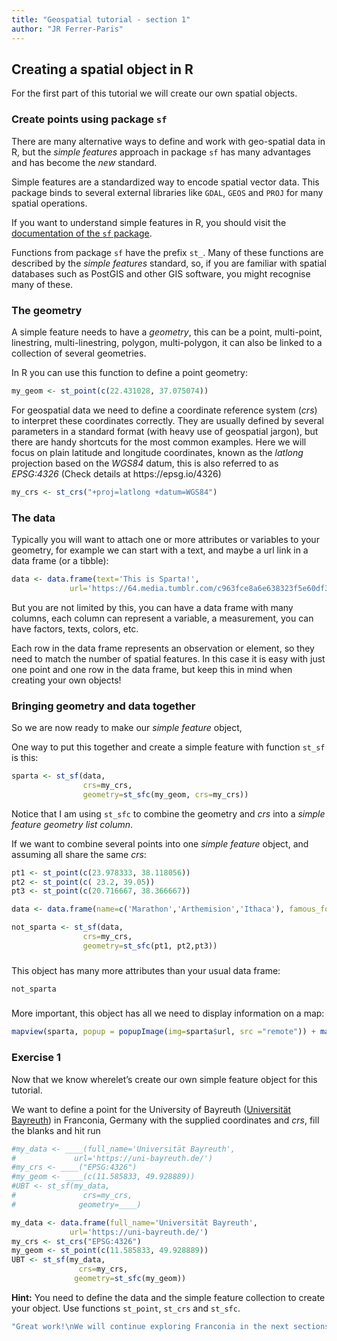 ```yaml
---
title: "Geospatial tutorial - section 1"
author: "JR Ferrer-Paris"
---
```

## Creating a spatial object in R

For the first part of this tutorial we will create our own spatial objects.

### Create points using package `sf`

There are many alternative ways to define and work with geo-spatial data in R, but the _simple features_ approach in package `sf` has many advantages and has become the _new_ standard.

Simple features are a standardized way to encode spatial vector data. This package binds to several external libraries like `GDAL`, `GEOS` and `PROJ` for many spatial operations.

If you want to understand simple features in R, you should visit the [documentation of the `sf` package](https://r-spatial.github.io/sf/articles/).

Functions from package `sf` have the prefix `st_`. Many of these functions are described by the _simple features_ standard, so, if you are familiar with spatial databases such as PostGIS and other GIS software, you might recognise many of these. 

### The geometry

A simple feature needs to have a _geometry_, this can be a point, multi-point, linestring, multi-linestring, polygon, multi-polygon, it can also be linked to a collection of several geometries.

In R you can use this function to define a point geometry:

```r
my_geom <- st_point(c(22.431028, 37.075074))
```

For geospatial data we need to define a coordinate reference system (_crs_) to interpret these coordinates correctly. They are usually defined by several parameters in a standard format (with heavy use of geospatial jargon), but there are handy shortcuts for the most common examples. Here we will focus on plain latitude and longitude coordinates, known as the _latlong_ projection based on the _WGS84_ datum, this is also referred to as _EPSG:4326_ (Check details at https://epsg.io/4326)

```r
my_crs <- st_crs("+proj=latlong +datum=WGS84")
```

### The data

Typically you will want to attach one or more attributes or variables to your geometry, for example we can start with a text, and maybe a url link in a data frame (or a tibble):

```r
data <- data.frame(text='This is Sparta!',
             url='https://64.media.tumblr.com/c963fce8a6e638323f5e60df33c127f3/tumblr_mq3bykOEmD1s9xi1so1_500.gif')
```

But you are not limited by this, you can have a data frame with many columns, each column can represent a variable, a measurement, you can have factors, texts, colors, etc.

Each row in the data frame represents an observation or element, so they need to match the number of spatial features. In this case it is easy with just one point and one row in the data frame, but keep this in mind when creating your own objects!

### Bringing geometry and data together

So we are now ready to make our _simple feature_ object, 

One way to put this together and create a simple feature with function `st_sf` is this:

```r
sparta <- st_sf(data, 
                crs=my_crs,
                geometry=st_sfc(my_geom, crs=my_crs))
```

Notice that I am using `st_sfc` to combine the geometry and _crs_ into a _simple feature geometry list column_.

If we want to combine several points into one _simple feature_ object, and assuming all share the same _crs_:

```r
pt1 <- st_point(c(23.978333, 38.118056))
pt2 <- st_point(c( 23.2, 39.05))
pt3 <- st_point(c(20.716667, 38.366667))

data <- data.frame(name=c('Marathon','Arthemision','Ithaca'), famous_for=c('Battle of Marathon','Battle of Arthemision',"Homer's Odyssey"), url=c('https://en.wikipedia.org/wiki/Battle_of_Marathon','https://en.wikipedia.org/wiki/Battle_of_Artemisium','https://en.wikipedia.org/wiki/Ithaca'), year=c(-490,-480,-800))

not_sparta <- st_sf(data, 
                crs=my_crs,
                geometry=st_sfc(pt1, pt2,pt3))

```

###

This object has many more attributes than your usual data frame:
```r
not_sparta
```

###

More important, this object has all we need to display information on a map:

```r
mapview(sparta, popup = popupImage(img=sparta$url, src ="remote")) + mapview(not_sparta, col.regions = "blanchedalmond")
```

### Exercise 1

Now that we know wherelet's create our own simple feature object for this tutorial. 

We want to define a point for the University of Bayreuth ([Universität Bayreuth](https://uni-bayreuth.de/)) in Franconia, Germany with the supplied coordinates and _crs_, fill the blanks and hit run 

```r
#my_data <- ____(full_name='Universität Bayreuth',
#             url='https://uni-bayreuth.de/')
#my_crs <- ____("EPSG:4326")
#my_geom <- ____(c(11.585833, 49.928889))
#UBT <- st_sf(my_data, 
#               crs=my_crs,
#              geometry=____)
```

```r
my_data <- data.frame(full_name='Universität Bayreuth',
             url='https://uni-bayreuth.de/')
my_crs <- st_crs("EPSG:4326")
my_geom <- st_point(c(11.585833, 49.928889))
UBT <- st_sf(my_data, 
               crs=my_crs,
              geometry=st_sfc(my_geom))
```

<div id="sfex1-hint">
**Hint:** You need to define the data and the simple feature collection to create your object. Use functions `st_point`, `st_crs` and `st_sfc`.
</div>

```r
"Great work!\nWe will continue exploring Franconia in the next sections"
```
